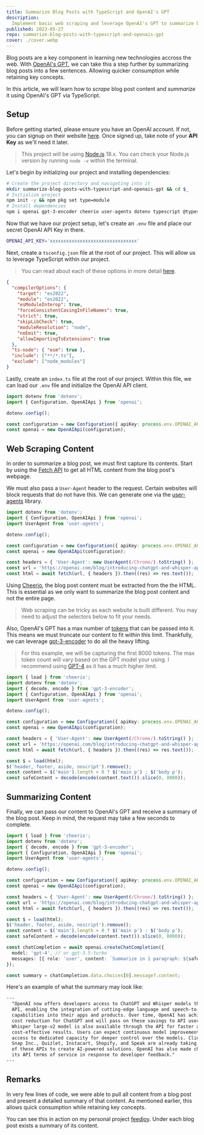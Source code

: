 ```yaml
---
title: Summarize Blog Posts with TypeScript and OpenAI's GPT
description:
  Implement basic web scraping and leverage OpenAI's GPT to summarize blog posts via TypeScript.
published: 2023-05-27
repo: summarize-blog-posts-with-typescript-and-openais-gpt
cover: ./cover.webp
---
```


Blog posts are a key component in learning new technologies accross the web. With [OpenAI's
GPT][openai-gpt], we can take this a step further by summarizing blog posts into a few sentences.
Allowing quicker consumption while retaining key concepts.

In this article, we will learn how to _scrape_ blog post content and _summarize_ it using OpenAI's
GPT via TypeScript.

## Setup

Before getting started, please ensure you have an OpenAI account. If not, you can signup on their
website [here][openai-signup]. Once signed up, take note of your **API Key** as we'll need it later.

> This project will be using [Node.js][nodejs-download] 18.x. You can check your Node.js version by
> running `node -v` within the terminal.

Let's begin by initializing our project and installing dependencies:

```bash
# Create the project directory and navigating into it
mkdir summarize-blog-posts-with-typescript-and-openais-gpt && cd $_
# Initialize project
npm init -y && npm pkg set type=module
# Install dependencies
npm i openai gpt-3-encoder cheerio user-agents dotenv typescript @types/node @types/user-agents
```

Now that we have our project setup, let's create an `.env` file and place our secret OpenAI API Key
in there.

```bash title=".env"
OPENAI_API_KEY='xxxxxxxxxxxxxxxxxxxxxxxxxxxxxxxx'
```

Next, create a `tsconfig.json` file at the root of our project. This will allow us to leverage
TypeScript within our project.

> You can read about each of these options in more detail [here][tsconfig-options].

```json title="tsconfig.json"
{
  "compilerOptions": {
    "target": "es2022",
    "module": "es2022",
    "esModuleInterop": true,
    "forceConsistentCasingInFileNames": true,
    "strict": true,
    "skipLibCheck": true,
    "moduleResolution": "node",
    "noEmit": true,
    "allowImportingTsExtensions": true
  },
  "ts-node": { "esm": true },
  "include": ["**/*.ts"],
  "exclude": ["node_modules"]
}
```

Lastly, create an `index.ts` file at the root of our project. Within this file, we can load our
`.env` file and initialize the OpenAI API client.

```ts title="index.ts"
import dotenv from 'dotenv';
import { Configuration, OpenAIApi } from 'openai';

dotenv.config();

const configuration = new Configuration({ apiKey: process.env.OPENAI_API_KEY });
const openai = new OpenAIApi(configuration);
```

## Web Scraping Content

In order to summarize a blog post, we must first capture its contents. Start by using the [Fetch
API][fetch-api] to get all HTML content from the blog post's webpage.

We must also pass a `User-Agent` header to the request. Certain websites will block requests that do
not have this. We can generate one via the [user-agents][user-agents] library.

```ts title="index.ts" {1-9}
import dotenv from 'dotenv';
import { Configuration, OpenAIApi } from 'openai';
import UserAgent from 'user-agents';

dotenv.config();

const configuration = new Configuration({ apiKey: process.env.OPENAI_API_KEY });
const openai = new OpenAIApi(configuration);

const headers = { 'User-Agent': new UserAgent(/Chrome/).toString() };
const url = 'https://openai.com/blog/introducing-chatgpt-and-whisper-apis';
const html = await fetch(url, { headers }).then((res) => res.text());
```

Using [Cheerio][cheerio], the blog post content must be extracted from the the HTML. This is
essential as we only want to summarize the blog post content and not the entire page.

> Web scraping can be tricky as each website is built different. You may need to adjust the
> selectors below to fit your needs.

Also, OpenAI's GPT has a max number of [tokens][openai-tokens] that can be passed into it. This
means we must truncate our content to fit within this limit. Thankfully, we can leverage
[gpt-3-encoder][gpt-3-encoder] to do all the heavy lifting.

> For this example, we will be capturing the first 8000 tokens. The max token count will vary based
> on the GPT model your using. I recommend using [GPT-4][gpt4-model] as it has a much higher limit.

```ts title="index.ts" {2,4-14}
import { load } from 'cheerio';
import dotenv from 'dotenv';
import { decode, encode } from 'gpt-3-encoder';
import { Configuration, OpenAIApi } from 'openai';
import UserAgent from 'user-agents';

dotenv.config();

const configuration = new Configuration({ apiKey: process.env.OPENAI_API_KEY });
const openai = new OpenAIApi(configuration);

const headers = { 'User-Agent': new UserAgent(/Chrome/).toString() };
const url = 'https://openai.com/blog/introducing-chatgpt-and-whisper-apis';
const html = await fetch(url, { headers }).then((res) => res.text());

const $ = load(html);
$('header, footer, aside, noscript').remove();
const content = $('main').length > 0 ? $('main p') : $('body p');
const safeContent = decode(encode(content.text()).slice(0, 8000));
```

## Summarizing Content

Finally, we can pass our content to OpenAI's GPT and receive a summary of the blog post. Keep in
mind, the request may take a few seconds to complete.

```ts title="index.ts" {1-20}
import { load } from 'cheerio';
import dotenv from 'dotenv';
import { decode, encode } from 'gpt-3-encoder';
import { Configuration, OpenAIApi } from 'openai';
import UserAgent from 'user-agents';

dotenv.config();

const configuration = new Configuration({ apiKey: process.env.OPENAI_API_KEY });
const openai = new OpenAIApi(configuration);

const headers = { 'User-Agent': new UserAgent(/Chrome/).toString() };
const url = 'https://openai.com/blog/introducing-chatgpt-and-whisper-apis';
const html = await fetch(url, { headers }).then((res) => res.text());

const $ = load(html);
$('header, footer, aside, noscript').remove();
const content = $('main').length > 0 ? $('main p') : $('body p');
const safeContent = decode(encode(content.text()).slice(0, 8000));

const chatCompletion = await openai.createChatCompletion({
  model: 'gpt-4', // or gpt-3.5-turbo
  messages: [{ role: 'user', content: `Summarize in 1 paragraph: ${safeContent}` }],
});

const summary = chatCompletion.data.choices[0].message?.content;
```

Here's an example of what the summary may look like:

```txt
---
  "OpenAI now offers developers access to ChatGPT and Whisper models through its
  API, enabling the integration of cutting-edge language and speech-to-text
  capabilities into their apps and products. Over time, OpenAI has achieved a 90%
  cost reduction for ChatGPT and will pass on these savings to API users. The
  Whisper large-v2 model is also available through the API for faster and
  cost-effective results. Users can expect continuous model improvements and
  access to dedicated capacity for deeper control over the models. Clients like
  Snap Inc., Quizlet, Instacart, Shopify, and Speak are already taking advantage
  of these APIs to create AI-powered solutions. OpenAI has also made changes to
  its API terms of service in response to developer feedback."
---
```

## Remarks

In very few lines of code, we were able to pull all content from a blog post and present a detailed
summary of that content. As mentioned earlier, this allows quick consumption while retaining key
concepts.

You can see this in action on my personal project [feedjoy][feedjoy]. Under each blog post exists a
summary of its content.

[openai-gpt]: https://openai.com/product/gpt-4
[openai-signup]: https://platform.openai.com/signup
[openai-tokens]: https://help.openai.com/en/articles/4936856-what-are-tokens-and-how-to-count-them
[nodejs-download]: https://nodejs.org/en/download
[tsconfig-options]: https://www.typescriptlang.org/docs/handbook/tsconfig-json.html
[fetch-api]: https://developer.mozilla.org/en-US/docs/Web/API/Fetch_API
[cheerio]: https://cheerio.js.org/docs/intro
[user-agents]: https://github.com/intoli/user-agents
[gpt-3-encoder]: https://github.com/latitudegames/GPT-3-Encoder
[gpt4-model]: https://platform.openai.com/docs/models/gpt-4
[feedjoy]: https://feedjoy.fyi
